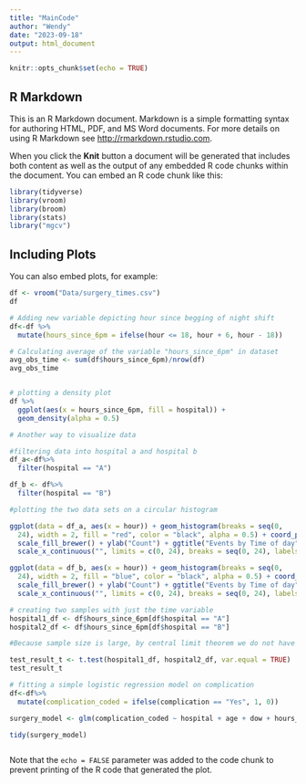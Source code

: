 ```yaml
---
title: "MainCode"
author: "Wendy"
date: "2023-09-18"
output: html_document
---
```


```r
knitr::opts_chunk$set(echo = TRUE)
```

## R Markdown

This is an R Markdown document. Markdown is a simple formatting syntax for authoring HTML, PDF, and MS Word documents. For more details on using R Markdown see <http://rmarkdown.rstudio.com>.

When you click the **Knit** button a document will be generated that includes both content as well as the output of any embedded R code chunks within the document. You can embed an R code chunk like this:

```r
library(tidyverse)
library(vroom)
library(broom)
library(stats)
library("mgcv")
```


## Including Plots

You can also embed plots, for example:

```r
df <- vroom("Data/surgery_times.csv")
df

# Adding new variable depicting hour since begging of night shift
df<-df %>%
  mutate(hours_since_6pm = ifelse(hour <= 18, hour + 6, hour - 18))

# Calculating average of the variable "hours_since_6pm" in dataset
avg_obs_time <- sum(df$hours_since_6pm)/nrow(df) 
avg_obs_time


# plotting a density plot
df %>%
  ggplot(aes(x = hours_since_6pm, fill = hospital)) +
  geom_density(alpha = 0.5)
```

```r

# Another way to visualize data

#filtering data into hospital a and hospital b
df_a<-df%>%
  filter(hospital == "A")

df_b <- df%>%
  filter(hospital == "B")

#plotting the two data sets on a circular histogram

ggplot(data = df_a, aes(x = hour)) + geom_histogram(breaks = seq(0, 
  24), width = 2, fill = "red", color = "black", alpha = 0.5) + coord_polar(start = 0) + theme_minimal() + 
  scale_fill_brewer() + ylab("Count") + ggtitle("Events by Time of day") + 
  scale_x_continuous("", limits = c(0, 24), breaks = seq(0, 24), labels = seq(0,24))

ggplot(data = df_b, aes(x = hour)) + geom_histogram(breaks = seq(0, 
  24), width = 2, fill = "blue", color = "black", alpha = 0.5) + coord_polar(start = 0) + theme_minimal() + 
  scale_fill_brewer() + ylab("Count") + ggtitle("Events by Time of day") + 
  scale_x_continuous("", limits = c(0, 24), breaks = seq(0, 24), labels = seq(0,24))

```

```r
# creating two samples with just the time variable
hospital1_df <- df$hours_since_6pm[df$hospital == "A"]
hospital2_df <- df$hours_since_6pm[df$hospital == "B"]

#Because sample size is large, by central limit theorem we do not have to assume normality of population, we just need normality of sample means, a t test can be conducted.

test_result_t <- t.test(hospital1_df, hospital2_df, var.equal = TRUE)
test_result_t
```


```r
# fitting a simple logistic regression model on complication
df<-df%>%
  mutate(complication_coded = ifelse(complication == "Yes", 1, 0))

surgery_model <- glm(complication_coded ~ hospital + age + dow + hours_since_6pm, family = "binomial", data = df)

tidy(surgery_model)

```


```r

```

Note that the `echo = FALSE` parameter was added to the code chunk to prevent printing of the R code that generated the plot.
